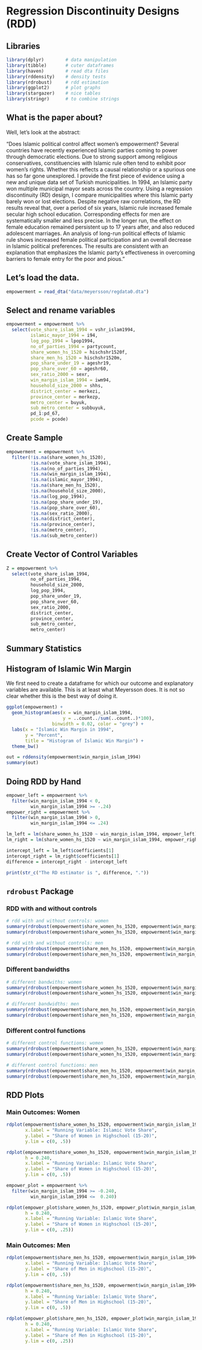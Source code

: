 # Regression Discontinuity Designs (RDD)

## Libraries

```r
library(dplyr)        # data manipulation
library(tibble)       # cuter dataframes
library(haven)        # read dta files
library(rddensity)    # density tests
library(rdrobust)     # rdd estimation
library(ggplot2)      # plot graphs
library(stargazer)    # nice tables
library(stringr)      # to combine strings
```

## What is the paper about? 
Well, let's look at the abstract: 

"Does Islamic political control affect women’s empowerment? Several countries have recently experienced Islamic parties coming to power through democratic elections. Due to strong support among religious conservatives, constituencies with Islamic rule often tend to exhibit poor women’s rights. Whether this reflects a causal relationship or a spurious one has so far gone unexplored. I provide the first piece of evidence using a new and unique data set of Turkish municipalities. In 1994, an Islamic party won multiple municipal mayor seats across the country. Using a regression discontinuity (RD) design, I compare municipalities where this Islamic party barely won or lost elections. Despite negative raw correlations, the RD results reveal that, over a period of six years, Islamic rule increased female secular high school education. Corresponding effects for men are systematically smaller and less precise. In the longer run, the effect on female education remained persistent up to 17 years after, and also reduced adolescent marriages. An analysis of long-run political effects of Islamic rule shows increased female political participation and an overall decrease in Islamic political preferences.
The results are consistent with an explanation that emphasizes the Islamic party’s effectiveness in overcoming barriers to female entry for the poor and pious."

## Let's load the data. 

```r
empowerment = read_dta("data/meyersson/regdata0.dta")
```
 
## Select and rename variables
```r
empowerment = empowerment %>% 
  select(vote_share_islam_1994 = vshr_islam1994,
         islamic_mayor_1994 = i94,
         log_pop_1994 = lpop1994,
         no_of_parties_1994 = partycount,
         share_women_hs_1520 = hischshr1520f,
         share_men_hs_1520 = hischshr1520m,
         pop_share_under_19 = ageshr19,
         pop_share_over_60 = ageshr60,
         sex_ratio_2000 = sexr,
         win_margin_islam_1994 = iwm94,
         household_size_2000 = shhs,
         district_center = merkezi, 
         province_center = merkezp,
         metro_center = buyuk,
         sub_metro_center = subbuyuk,
         pd_1:pd_67, 
         pcode = pcode)
```

## Create Sample
```r
empowerment = empowerment %>% 
  filter(!is.na(share_women_hs_1520),
         !is.na(vote_share_islam_1994),
         !is.na(no_of_parties_1994),
         !is.na(win_margin_islam_1994),
         !is.na(islamic_mayor_1994),
         !is.na(share_men_hs_1520),
         !is.na(household_size_2000),
         !is.na(log_pop_1994),
         !is.na(pop_share_under_19),
         !is.na(pop_share_over_60),
         !is.na(sex_ratio_2000),
         !is.na(district_center),
         !is.na(province_center),
         !is.na(metro_center),
         !is.na(sub_metro_center))
```



## Create Vector of Control Variables
```r
Z = empowerment %>% 
  select(vote_share_islam_1994,
         no_of_parties_1994,
         household_size_2000,
         log_pop_1994,
         pop_share_under_19,
         pop_share_over_60,
         sex_ratio_2000,
         district_center,
         province_center,
         sub_metro_center,
         metro_center)
```

## Summary Statistics

## Histogram of Islamic Win Margin
We first need to create a dataframe for which our outcome and explanatory variables are available. This is at least what Meyersson does. It is not so clear whether this is the best way of doing it. 

```r
ggplot(empowerment) + 
  geom_histogram(aes(x = win_margin_islam_1994,
                     y = ..count../sum(..count..)*100),
                 binwidth = 0.02, color = "grey") +
  labs(x = "Islamic Win Margin in 1994",
       y = "Percent",
       title = "Histogram of Islamic Win Margin") +
  theme_bw()
```

```r
out = rddensity(empowerment$win_margin_islam_1994)
summary(out)
```

## Doing RDD by Hand

```r

empower_left = empowerment %>% 
  filter(win_margin_islam_1994 < 0,
         win_margin_islam_1994 >= -.24)
empower_right = empowerment %>% 
  filter(win_margin_islam_1994 > 0,
         win_margin_islam_1994 <= .24)

lm_left = lm(share_women_hs_1520 ~ win_margin_islam_1994, empower_left)
lm_right = lm(share_women_hs_1520 ~ win_margin_islam_1994, empower_right)

intercept_left = lm_left$coefficients[1]
intercept_right = lm_right$coefficients[1]
difference = intercept_right - intercept_left

print(str_c("The RD estimator is ", difference, "."))
```



## `rdrobust` Package

### RDD with and without controls
```r
# rdd with and without controls: women
summary(rdrobust(empowerment$share_women_hs_1520, empowerment$win_margin_islam_1994, h = 0.240, cluster = empowerment$pcode))
summary(rdrobust(empowerment$share_women_hs_1520, empowerment$win_margin_islam_1994, h = 0.240, covs = Z, cluster = empowerment$pcode))
``` 
```r
# rdd with and without controls: men
summary(rdrobust(empowerment$share_men_hs_1520, empowerment$win_margin_islam_1994, h = 0.323, cluster = empowerment$pcode))
summary(rdrobust(empowerment$share_men_hs_1520, empowerment$win_margin_islam_1994, h = 0.323, covs = Z, cluster = empowerment$pcode))
```
### Different bandwidths

```r
# different bandwiths: women
summary(rdrobust(empowerment$share_women_hs_1520, empowerment$win_margin_islam_1994, h = 0.120, covs = Z, cluster = empowerment$pcode))
summary(rdrobust(empowerment$share_women_hs_1520, empowerment$win_margin_islam_1994, h = 0.480, covs = Z, cluster = empowerment$pcode))
```


```r
# different bandwidths: men
summary(rdrobust(empowerment$share_men_hs_1520, empowerment$win_margin_islam_1994, h = 0.161, covs = Z, cluster = empowerment$pcode))
summary(rdrobust(empowerment$share_men_hs_1520, empowerment$win_margin_islam_1994, h = 0.646, covs = Z, cluster = empowerment$pcode))
```

### Different control functions
```r
# different control functions: women
summary(rdrobust(empowerment$share_women_hs_1520, empowerment$win_margin_islam_1994, h = 0.240, covs = Z, cluster = empowerment$pcode, p = 2))
summary(rdrobust(empowerment$share_women_hs_1520, empowerment$win_margin_islam_1994, h = 0.240, covs = Z, cluster = empowerment$pcode, p = 3))
```

```r
# different control functions: men
summary(rdrobust(empowerment$share_men_hs_1520, empowerment$win_margin_islam_1994, h = 0.323, covs = Z, cluster = empowerment$pcode, p = 2))
summary(rdrobust(empowerment$share_men_hs_1520, empowerment$win_margin_islam_1994, h = 0.323, covs = Z, cluster = empowerment$pcode, p = 3))
```

## RDD Plots

### Main Outcomes: Women

```r
rdplot(empowerment$share_women_hs_1520, empowerment$win_margin_islam_1994,
       x.label = "Running Variable: Islamic Vote Share",
       y.label = "Share of Women in Highschool (15-20)",
       y.lim = c(0, .5))
```
```r
rdplot(empowerment$share_women_hs_1520, empowerment$win_margin_islam_1994,
       h = 0.240,
       x.label = "Running Variable: Islamic Vote Share",
       y.label = "Share of Women in Highschool (15-20)",
       y.lim = c(0, .5))
```

```r
empower_plot = empowerment %>% 
  filter(win_margin_islam_1994 >= -0.240,
         win_margin_islam_1994 <=  0.240)

rdplot(empower_plot$share_women_hs_1520, empower_plot$win_margin_islam_1994,
       h = 0.240,
       x.label = "Running Variable: Islamic Vote Share",
       y.label = "Share of Women in Highschool (15-20)",
       y.lim = c(0, .25))
```


### Main Outcomes: Men

```r
rdplot(empowerment$share_men_hs_1520, empowerment$win_margin_islam_1994,
       x.label = "Running Variable: Islamic Vote Share",
       y.label = "Share of Men in Highschool (15-20)",
       y.lim = c(0, .5))
```
```r
rdplot(empowerment$share_men_hs_1520, empowerment$win_margin_islam_1994,
       h = 0.240,
       x.label = "Running Variable: Islamic Vote Share",
       y.label = "Share of Men in Highschool (15-20)",
       y.lim = c(0, .5))
```
```r
rdplot(empower_plot$share_men_hs_1520, empower_plot$win_margin_islam_1994,
       h = 0.240,
       x.label = "Running Variable: Islamic Vote Share",
       y.label = "Share of Men in Highschool (15-20)",
       y.lim = c(0, .25))
```
